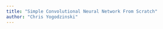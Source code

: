 ```yaml
---
title: "Simple Convolutional Neural Network From Scratch"
author: "Chris Yogodzinski"
---
```


```R
```